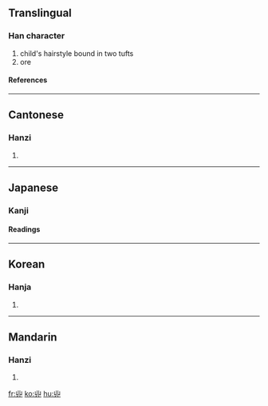 {{see|卝}}<!-- may be replaced by zh-forms -->

==Translingual==
===Han character===
{{Han char|rad=丨|as=04|sn=5|four=2277<sub>0</sub>|canj=女中中中一 (VLLLM)}}
# child's hairstyle bound in two tufts
# ore
====References====
{{Han ref|kx=0079.100|dkj=00077|dj=0161.040|hdz=10052.120|uh=4E31|ud=20017|bh=C963|bd=51555}}
----
==Cantonese==
===Hanzi===
{{yue-hanzi|jyut=|y=gwaan3}}
# {{defn|Cantonese}}
----
==Japanese==
===Kanji===
{{ja-kanji|grade=|rs=丨04}}
====Readings====
{{ja-readings|on=[[かん]] (kan), [[こう]] (kō), [[けん]] (ken)|kun=[[あげまき]] (agemaki), [[あらがね]] (aragane)}}
----
==Korean==
===Hanja===
{{ko-hanja|hangeul=관|rv=gwan|mr=kwan}}
# {{defn|Korean}}
----
==Mandarin==
===Hanzi===
{{cmn-hanzi|pin=guàn (guan4)|wg=kuan<sup>4</sup>|y=}}
# {{defn|Mandarin}}

[[fr:丱]]
[[ko:丱]]
[[hu:丱]]